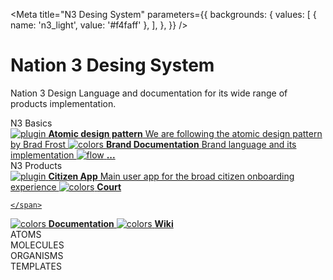 
<Meta title="N3 Desing System" 
parameters={{
    backgrounds: {
      values: [
        { name: 'n3_light', value: '#f4faff' },
      ],
    },
  }} />

<style>
  {`
    .subheading {
      --mediumdark: '#999999';
      font-weight: 900;
      font-size: 13px;
      color: #999;
      letter-spacing: 6px;
      line-height: 24px;
      text-transform: uppercase;
      margin-bottom: 12px;
      margin-top: 40px;
    }

    .link-list {
      display: grid;
      grid-template-columns: 1fr;
      grid-template-rows: 1fr 1fr;
      row-gap: 10px;
    }

    @media (min-width: 620px) {
      .link-list {
        row-gap: 20px;
        column-gap: 20px;
        grid-template-columns: 1fr 1fr;
      }
    }

    @media all and (-ms-high-contrast:none) {
    .link-list {
        display: -ms-grid;
        -ms-grid-columns: 1fr 1fr;
        -ms-grid-rows: 1fr 1fr;
      }
    }

    .link-item {
      display: block;
      padding: 20px 30px 20px 15px;
      border: 1px solid #00000010;
      border-radius: 5px;
      transition: background 150ms ease-out, border 150ms ease-out, transform 150ms ease-out;
      color: #333333;
      display: flex;
      align-items: flex-start;
    }

    .link-item:hover {
      border-color: #1EA7FD50;
      transform: translate3d(0, -3px, 0);
      box-shadow: rgba(0, 0, 0, 0.08) 0 3px 10px 0;
    }

    .link-item:active {
      border-color: #1EA7FD;
      transform: translate3d(0, 0, 0);
    }

    .link-item strong {
      font-weight: 700;
      display: block;
      margin-bottom: 2px;
    }

    .link-item img {
      height: 40px;
      width: 40px;
      margin-right: 15px;
      flex: none;
    }

    .link-item span {
      font-size: 14px;
      line-height: 20px;
    }

    .tip {
      display: inline-block;
      border-radius: 1em;
      font-size: 11px;
      line-height: 12px;
      font-weight: 700;
      background: #E7FDD8;
      color: #66BF3C;
      padding: 4px 12px;
      margin-right: 10px;
      vertical-align: top;
    }

    .tip-wrapper {
      font-size: 13px;
      line-height: 20px;
      margin-top: 40px;
      margin-bottom: 40px;
    }

    .tip-wrapper code {
      font-size: 12px;
      display: inline-block;
    }
    .main {
      background-color: white;
      padding: 3rem;
      margin-top: 20px;
      border-radius: 30px;
      box-shadow: 0px 5px 5px 2px rgba(0, 0, 0, 0.1);
    }
  `}
</style>


# Nation 3 Desing System

Nation 3 Design Language and documentation for its wide range of products implementation.

<div className="subheading">N3 Basics</div>

<div className="link-list">
  <a
    className="link-item"
    href="https://atomicdesign.bradfrost.com/chapter-2/"
    target="_blank"
  >
    <img src={Plugin} alt="plugin" />
    <span>
      <strong>Atomic design pattern</strong>
      We are following the atomic design pattern by Brad Frost
    </span>
  </a>
  <a
    className="link-item"
    href=""
    target="_blank"
  >
    <img src={Colors} alt="colors" />
    <span>
      <strong>Brand Documentation</strong>
      Brand language and its implementation
    </span>
  </a>
  <a
    className="link-item"
    href=""
    target="_blank"
  >
    <img src={Flow} alt="flow" />
    <span>
      <strong>...</strong>
    </span>
  </a>
</div>

<div className="subheading">N3 Products</div>

<div className="link-list">
  <a
    className="link-item"
    href="https://app.nation3.org/"
    target="_blank"
  >
    <img src={Plugin} alt="plugin" />
    <span>
      <strong>Citizen App</strong>
      Main user app for the broad citizen onboarding experience
    </span>
  </a>
  <a
    className="link-item"
    href=""
    target="_blank"
  >
    <img src={Colors} alt="colors" />
    <span>
      <strong>Court</strong>
    
    </span>
  </a>
  <a
    className="link-item"
    href="https://docs.nation3.org/"
    target="_blank"
  >
    <img src={Colors} alt="colors" />
    <span>
      <strong>Documentation</strong>
    </span>
  </a>
  <a
    className="link-item"
    href="https://wiki.nation3.org/"
    target="_blank"
  >
    <img src={Colors} alt="colors" />
    <span>
      <strong>Wiki</strong>
    </span>
  </a>
</div>

<div className="subheading">ATOMS</div>

<div className="subheading">MOLECULES</div>

<div className="subheading">ORGANISMS</div>

<div className="subheading">TEMPLATES</div>